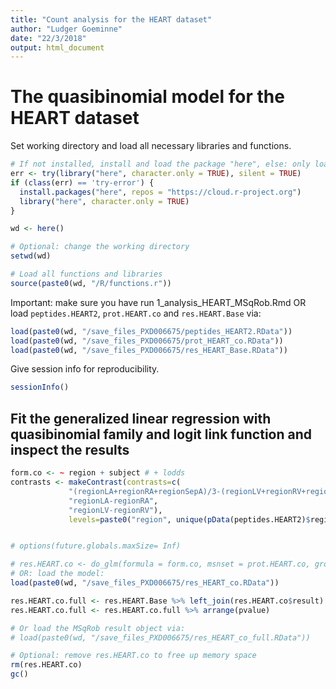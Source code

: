 ```yaml
---
title: "Count analysis for the HEART dataset"
author: "Ludger Goeminne"
date: "22/3/2018"
output: html_document
---
```


# The quasibinomial model for the HEART dataset

Set working directory and load all necessary libraries and functions.

```r
# If not installed, install and load the package "here", else: only load the package.
err <- try(library("here", character.only = TRUE), silent = TRUE)
if (class(err) == 'try-error') {
  install.packages("here", repos = "https://cloud.r-project.org")
  library("here", character.only = TRUE)
}

wd <- here()

# Optional: change the working directory
setwd(wd)

# Load all functions and libraries
source(paste0(wd, "/R/functions.r"))
```

Important: make sure you have run 1_analysis_HEART_MSqRob.Rmd OR load `peptides.HEART2`, `prot.HEART.co` and `res.HEART.Base` via:

```r
load(paste0(wd, "/save_files_PXD006675/peptides_HEART2.RData"))
load(paste0(wd, "/save_files_PXD006675/prot_HEART_co.RData"))
load(paste0(wd, "/save_files_PXD006675/res_HEART_Base.RData"))
```

Give session info for reproducibility.

```r
sessionInfo()
```

## Fit the generalized linear regression with quasibinomial family and logit link function and inspect the results

```r
form.co <- ~ region + subject # + lodds
contrasts <- makeContrast(contrasts=c(
             "(regionLA+regionRA+regionSepA)/3-(regionLV+regionRV+regionSepV)/3",
             "regionLA-regionRA",
             "regionLV-regionRV"),
             levels=paste0("region", unique(pData(peptides.HEART2)$region)))


# options(future.globals.maxSize= Inf)

# res.HEART.co <- do_glm(formula = form.co, msnset = prot.HEART.co, group_var = gene.name, contrasts = contrasts, contFun = "contEst") ## 22 min.
# OR: load the model:
load(paste0(wd, "/save_files_PXD006675/res_HEART_co.RData"))

res.HEART.co.full <- res.HEART.Base %>% left_join(res.HEART.co$result)
res.HEART.co.full <- res.HEART.co.full %>% arrange(pvalue)

# Or load the MSqRob result object via:
# load(paste0(wd, "/save_files_PXD006675/res_HEART_co_full.RData"))

# Optional: remove res.HEART.co to free up memory space
rm(res.HEART.co)
gc()
```
